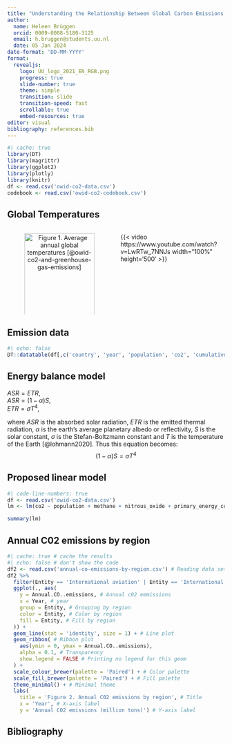 ```yaml
---
title: "Understanding the Relationship Between Global Carbon Emissions and Rising Temperatures"
author: 
  name: Heleen Brüggen
  orcid: 0009-0008-5180-3125
  email: h.bruggen@students.uu.nl
  date: 05 Jan 2024
date-format: 'DD-MM-YYYY'
format: 
  revealjs:
    logo: UU_logo_2021_EN_RGB.png
    progress: true
    slide-number: true
    theme: simple
    transition: slide
    transition-speed: fast
    scrollable: true
    embed-resources: true
editor: visual
bibliography: references.bib
---
```


```r
#| cache: true
library(DT)
library(magrittr)
library(ggplot2)
library(plotly)
library(knitr)
df <- read.csv('owid-co2-data.csv')
codebook <- read.csv('owid-co2-codebook.csv')
```

## Global Temperatures

::: columns
::: {.column width="50%"}
<center>

![Figure 1. Average annual global temperatures [@owid-co2-and-greenhouse-gas-emissions]](temperature-anomaly.svg){style="object-fit: contain;" width="100%" fig-align="center"}

</center>
:::

::: {.column width="50%"}
{{< video https://www.youtube.com/watch?v=LwRTw_7NNJs width="100%" height='500' >}}
:::
:::

## Emission data {.smaller}

```r
#| echo: false
DT::datatable(df[,c('country', 'year', 'population', 'co2', 'cumulative_co2')], caption = 'Table 1. C02 emissions in million tons for every country and year with respective population size', colnames = c('Country', 'Year', 'Population', 'C02', 'Cumulative C02'), filter = 'top', options = list(pageLength = 10, dom = 't'))
```

## Energy balance model 

$ASR = ETR, \tag{1.0}$ <br> 
$ASR = (1-\alpha)S, \tag{1.1}$ <br> 
$ETR = \sigma T^4, \tag{1.2}$ <br>

where $ASR$ is the absorbed solar radiation, $ETR$ is the emitted thermal radiation, $\alpha$ is the earth's average planetary albedo or reflectivity, $S$ is the solar constant, $\sigma$ is the Stefan-Boltzmann constant and $T$ is the temperature of the Earth [@lohmann2020]. Thus this equation becomes:
$$
(1-\alpha)S = \sigma T^4 \tag{2}
$$

## Proposed linear model
```r
#| code-line-numbers: true
df <- read.csv('owid-co2-data.csv')
lm <- lm(co2 ~ population + methane + nitrous_oxide + primary_energy_consumption, data = df)

summary(lm)
```

## Annual C02 emissions by region
```r
#| cache: true # cache the results
#| echo: false # don't show the code
df2 <- read.csv('annual-co-emissions-by-region.csv') # Reading data set with annual c02 emissions per country and regions
df2 %>% 
  filter(Entity == 'International aviation' | Entity == 'International shipping' | Entity == 'Oceania' | Entity == 'Asia (excl. China and India)' | Entity == 'China' | Entity == 'India' | Entity == 'Africa' | Entity == 'South America' | Entity == 'North America' | Entity == 'United States' | Entity == 'European Union (27)' | Entity == 'European Union (excl. EU-27)') %>% # Filtering data set to only include the regions of interest
  ggplot(., aes(
    y = Annual.CO..emissions, # Annual c02 emmissions
    x = Year, # year
    group = Entity, # Grouping by region
    color = Entity, # Color by region
    fill = Entity, # Fill by region
  )) + 
  geom_line(stat = 'identity', size = 1) + # Line plot
  geom_ribbon( # Ribbon plot
    aes(ymin = 0, ymax = Annual.CO..emissions), 
    alpha = 0.1, # Transparency
    show.legend = FALSE # Printing no legend for this geom
  ) +
  scale_colour_brewer(palette = 'Paired') + # Color palette
  scale_fill_brewer(palette = 'Paired') + # Fill palette
  theme_minimal() + # Minimal theme
  labs(
    title = 'Figure 2. Annual C02 emissions by region', # Title
    x = 'Year', # X-axis label
    y = 'Annual C02 emissions (million tons)') # Y-axis label
```

## Bibliography
::: {#refs}
:::